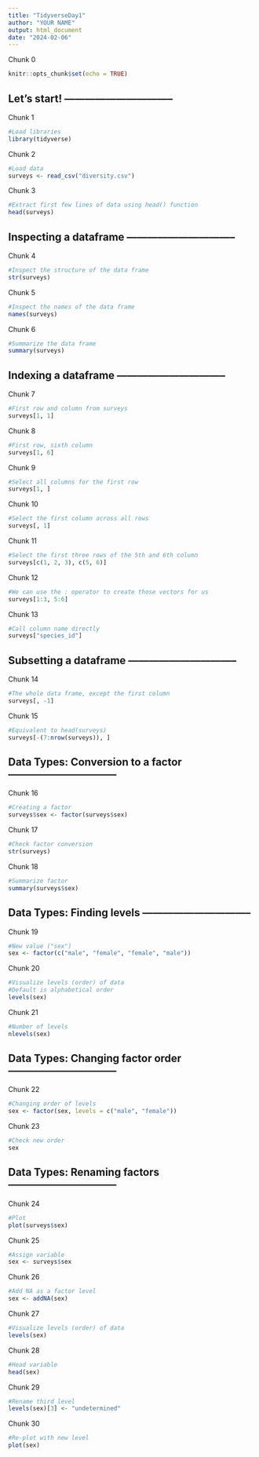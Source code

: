 ```yaml
---
title: "TidyverseDay1"
author: "YOUR NAME"
output: html_document
date: "2024-02-06"
---
```


Chunk 0
```r
knitr::opts_chunk$set(echo = TRUE)
```

## Let's start! --------------------------------

Chunk 1
```r
#Load libraries
library(tidyverse)
```

Chunk 2
```r
#Load data
surveys <- read_csv("diversity.csv")
```

Chunk 3
```r
#Extract first few lines of data using head() function
head(surveys)
```

## Inspecting a dataframe --------------------------------

Chunk 4
```r
#Inspect the structure of the data frame
str(surveys)
```

Chunk 5
```r
#Inspect the names of the data frame
names(surveys)
```

Chunk 6
```r
#Summarize the data frame
summary(surveys)
```

## Indexing a dataframe --------------------------------

Chunk 7
```r
#First row and column from surveys
surveys[1, 1] 
```

Chunk 8
```r
#First row, sixth column
surveys[1, 6]
```

Chunk 9
```r
#Select all columns for the first row
surveys[1, ] 
```

Chunk 10
```r
#Select the first column across all rows
surveys[, 1]
```

Chunk 11
```r
#Select the first three rows of the 5th and 6th column
surveys[c(1, 2, 3), c(5, 6)] 
```

Chunk 12
```r
#We can use the : operator to create those vectors for us
surveys[1:3, 5:6] 
```

Chunk 13
```r
#Call column name directly
surveys["species_id"] 
```

## Subsetting a dataframe --------------------------------

Chunk 14
```r
#The whole data frame, except the first column
surveys[, -1]    
```

Chunk 15
```r
#Equivalent to head(surveys)
surveys[-(7:nrow(surveys)), ] 
```

## Data Types: Conversion to a factor --------------------------------

Chunk 16
```r
#Creating a factor
surveys$sex <- factor(surveys$sex)
```

Chunk 17
```r
#Check factor conversion
str(surveys)
```

Chunk 18
```r
#Summarize factor
summary(surveys$sex)
```

## Data Types: Finding levels --------------------------------

Chunk 19
```r
#New value ("sex")
sex <- factor(c("male", "female", "female", "male"))
```

Chunk 20
```r
#Visualize levels (order) of data
#Default is alphabetical order
levels(sex)
```

Chunk 21
```r
#Number of levels
nlevels(sex)
```

## Data Types: Changing factor order --------------------------------

Chunk 22
```r
#Changing order of levels
sex <- factor(sex, levels = c("male", "female"))
```

Chunk 23
```r
#Check new order
sex
```


## Data Types: Renaming factors --------------------------------

Chunk 24
```r
#Plot
plot(surveys$sex)
```

Chunk 25
```r
#Assign variable
sex <- surveys$sex
```

Chunk 26
```r
#Add NA as a factor level
sex <- addNA(sex)
```

Chunk 27
```r
#Visualize levels (order) of data
levels(sex)
```

Chunk 28
```r
#Head variable
head(sex)
```

Chunk 29
```r
#Rename third level
levels(sex)[3] <- "undetermined"
```

Chunk 30
```r
#Re-plot with new level
plot(sex)
```




